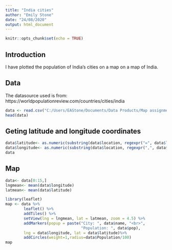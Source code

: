 ```yaml
---
title: "India cities"
author: "Emily Stone"
date: "24/08/2020"
output: html_document
---
```


```r
knitr::opts_chunk$set(echo = TRUE)
```

## Introduction

I have plotted the population of India's cities on a map on a map of India.

## Data

The datasource used is from: https://worldpopulationreview.com/countries/cities/india

```r
data <- read.csv("C:/Users/EAStone/Documents/Data Products/Map assignment/City.csv", header=TRUE)
head(data)
```

## Geting latitude and longitude coordinates

```r
data$latitude<- as.numeric(substring(data$location, regexpr("=", data$location) + 1,regexpr(",", data$location)-1 ))
data$longitude<- as.numeric(substring(data$location, regexpr(",", data$location) + 1))
data
```


## Map

```r
data<- data[0:15,]
lngmean<- mean(data$longitude)
latmean<- mean(data$latitude)

library(leaflet)
map <- data %>%
        leaflet() %>%
        addTiles() %>%
        setView(lng = lngmean, lat = latmean, zoom = 4.5) %>%
        addMarkers(popup = paste("City: ", data$name, "<br>",
                                 "Population: ", data$pop), 
        lng = data$longitude, lat = data$latitude)%>% 
        addCircles(weight=1,radius=data$Population/100)
map
```        
        
       